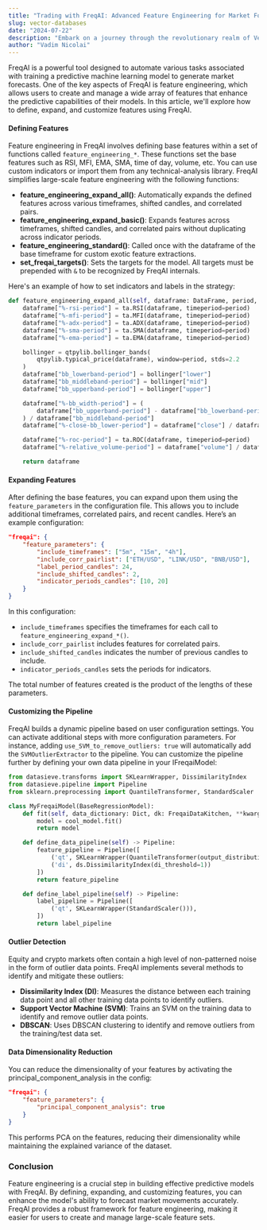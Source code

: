 ```yaml
---
title: "Trading with FreqAI: Advanced Feature Engineering for Market Forecasting"
slug: vector-databases
date: "2024-07-22"
description: "Embark on a journey through the revolutionary realm of Vector Databases. Discover how these powerful data engines are reshaping the landscape of data management and AI applications in 2024."
author: "Vadim Nicolai"
---
```


FreqAI is a powerful tool designed to automate various tasks associated with training a predictive machine learning model to generate market forecasts. One of the key aspects of FreqAI is feature engineering, which allows users to create and manage a wide array of features that enhance the predictive capabilities of their models. In this article, we'll explore how to define, expand, and customize features using FreqAI.

#### Defining Features

Feature engineering in FreqAI involves defining base features within a set of functions called `feature_engineering_*`. These functions set the base features such as RSI, MFI, EMA, SMA, time of day, volume, etc. You can use custom indicators or import them from any technical-analysis library. FreqAI simplifies large-scale feature engineering with the following functions:

- **feature_engineering_expand_all()**: Automatically expands the defined features across various timeframes, shifted candles, and correlated pairs.
- **feature_engineering_expand_basic()**: Expands features across timeframes, shifted candles, and correlated pairs without duplicating across indicator periods.
- **feature_engineering_standard()**: Called once with the dataframe of the base timeframe for custom exotic feature extractions.
- **set_freqai_targets()**: Sets the targets for the model. All targets must be prepended with `&` to be recognized by FreqAI internals.

Here's an example of how to set indicators and labels in the strategy:

```python
def feature_engineering_expand_all(self, dataframe: DataFrame, period, metadata, **kwargs) -> DataFrame:
    dataframe["%-rsi-period"] = ta.RSI(dataframe, timeperiod=period)
    dataframe["%-mfi-period"] = ta.MFI(dataframe, timeperiod=period)
    dataframe["%-adx-period"] = ta.ADX(dataframe, timeperiod=period)
    dataframe["%-sma-period"] = ta.SMA(dataframe, timeperiod=period)
    dataframe["%-ema-period"] = ta.EMA(dataframe, timeperiod=period)

    bollinger = qtpylib.bollinger_bands(
        qtpylib.typical_price(dataframe), window=period, stds=2.2
    )
    dataframe["bb_lowerband-period"] = bollinger["lower"]
    dataframe["bb_middleband-period"] = bollinger["mid"]
    dataframe["bb_upperband-period"] = bollinger["upper"]

    dataframe["%-bb_width-period"] = (
        dataframe["bb_upperband-period"] - dataframe["bb_lowerband-period"]
    ) / dataframe["bb_middleband-period"]
    dataframe["%-close-bb_lower-period"] = dataframe["close"] / dataframe["bb_lowerband-period"]

    dataframe["%-roc-period"] = ta.ROC(dataframe, timeperiod=period)
    dataframe["%-relative_volume-period"] = dataframe["volume"] / dataframe["volume"].rolling(period).mean()

    return dataframe
```

#### Expanding Features

After defining the base features, you can expand upon them using the `feature_parameters` in the configuration file. This allows you to include additional timeframes, correlated pairs, and recent candles. Here’s an example configuration:

```json
"freqai": {
    "feature_parameters": {
        "include_timeframes": ["5m", "15m", "4h"],
        "include_corr_pairlist": ["ETH/USD", "LINK/USD", "BNB/USD"],
        "label_period_candles": 24,
        "include_shifted_candles": 2,
        "indicator_periods_candles": [10, 20]
    }
}
```

In this configuration:

- `include_timeframes` specifies the timeframes for each call to `feature_engineering_expand_*()`.
- `include_corr_pairlist` includes features for correlated pairs.
- `include_shifted_candles` indicates the number of previous candles to include.
- `indicator_periods_candles` sets the periods for indicators.

The total number of features created is the product of the lengths of these parameters.

#### Customizing the Pipeline

FreqAI builds a dynamic pipeline based on user configuration settings. You can activate additional steps with more configuration parameters. For instance, adding `use_SVM_to_remove_outliers: true` will automatically add the `SVMOutlierExtractor` to the pipeline. You can customize the pipeline further by defining your own data pipeline in your IFreqaiModel:

```python
from datasieve.transforms import SKLearnWrapper, DissimilarityIndex
from datasieve.pipeline import Pipeline
from sklearn.preprocessing import QuantileTransformer, StandardScaler

class MyFreqaiModel(BaseRegressionModel):
    def fit(self, data_dictionary: Dict, dk: FreqaiDataKitchen, **kwargs) -> Any:
        model = cool_model.fit()
        return model

    def define_data_pipeline(self) -> Pipeline:
        feature_pipeline = Pipeline([
            ('qt', SKLearnWrapper(QuantileTransformer(output_distribution='normal'))),
            ('di', ds.DissimilarityIndex(di_threshold=1))
        ])
        return feature_pipeline

    def define_label_pipeline(self) -> Pipeline:
        label_pipeline = Pipeline([
            ('qt', SKLearnWrapper(StandardScaler())),
        ])
        return label_pipeline
```

#### Outlier Detection

Equity and crypto markets often contain a high level of non-patterned noise in the form of outlier data points. FreqAI implements several methods to identify and mitigate these outliers:

- **Dissimilarity Index (DI)**: Measures the distance between each training data point and all other training data points to identify outliers.
- **Support Vector Machine (SVM)**: Trains an SVM on the training data to identify and remove outlier data points.
- **DBSCAN**: Uses DBSCAN clustering to identify and remove outliers from the training/test data set.

#### Data Dimensionality Reduction

You can reduce the dimensionality of your features by activating the principal_component_analysis in the config:

```json
"freqai": {
    "feature_parameters": {
        "principal_component_analysis": true
    }
}
```

This performs PCA on the features, reducing their dimensionality while maintaining the explained variance of the dataset.

### Conclusion

Feature engineering is a crucial step in building effective predictive models with FreqAI. By defining, expanding, and customizing features, you can enhance the model's ability to forecast market movements accurately. FreqAI provides a robust framework for feature engineering, making it easier for users to create and manage large-scale feature sets.
